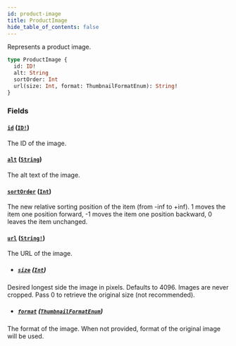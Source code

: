 ```yaml
---
id: product-image
title: ProductImage
hide_table_of_contents: false
---
```


Represents a product image.

```graphql
type ProductImage {
  id: ID!
  alt: String
  sortOrder: Int
  url(size: Int, format: ThumbnailFormatEnum): String!
}
```

### Fields

#### [`id`](#) ([`ID!`](../../../developer/api-reference/scalars/id))

The ID of the image.

#### [`alt`](#) ([`String`](../../../developer/api-reference/scalars/string))

The alt text of the image.

#### [`sortOrder`](#) ([`Int`](../../../developer/api-reference/scalars/int))

The new relative sorting position of the item (from -inf to +inf). 1 moves the item one position forward, -1 moves the item one position backward, 0 leaves the item unchanged.

#### [`url`](#) ([`String!`](../../../developer/api-reference/scalars/string))

The URL of the image.

- ##### [`size`](#) ([`Int`](../../../developer/api-reference/scalars/int))

Desired longest side the image in pixels. Defaults to 4096. Images are never cropped. Pass 0 to retrieve the original size (not recommended).

- ##### [`format`](#) ([`ThumbnailFormatEnum`](../../../developer/api-reference/enums/thumbnail-format-enum))

The format of the image. When not provided, format of the original image will be used.
